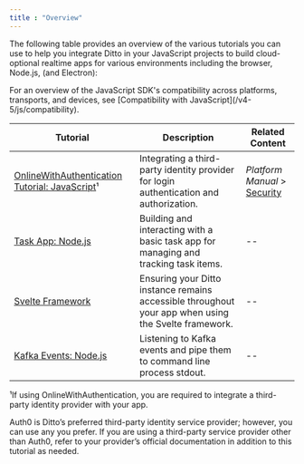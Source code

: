 ```yaml
---
title : "Overview"
---
```


The following table provides an overview of the various tutorials you can use to help you integrate Ditto in your JavaScript projects to build cloud-optional realtime apps for various environments including the browser, Node.js, (and Electron):

<Info>
For an overview of the JavaScript SDK's compatibility across platforms, transports, and devices, see [Compatibility with JavaScript](/v4-5/js/compatibility).
</Info>

| **Tutorial** | **Description** | **Related Content** |
| --- | --- | --- |
| [OnlineWithAuthentication Tutorial: JavaScript](https://docs.ditto.live/v4-5/js/tutorials/online-with-authentication)﻿¹ | Integrating a third-party identity provider for login authentication and authorization. | *Platform Manual* \> [Security](https://docs.ditto.live/v4-5/security) |
| [Task App: Node.js](https://docs.ditto.live/v4-5/js/tutorials/task-app-node) | Building and interacting with a basic task app for managing and tracking task items. | \-- |
| [Svelte Framework](https://docs.ditto.live/v4-5/js/tutorials/svelte) | Ensuring your Ditto instance remains accessible throughout your app when using the Svelte framework. | \-- |
| [Kafka Events: Node.js](https://docs.ditto.live/v4-5/js/tutorials/kafka-events-node) | Listening to Kafka events and pipe them to command line process stdout. | \-- |

¹If using OnlineWithAuthentication, you are required to integrate a third-party identity provider with your app.

<Info>
Auth0 is Ditto’s preferred third-party identity service provider; however, you can use any you prefer. If you are using a third-party service provider other than Auth0, refer to your provider’s official documentation in addition to this tutorial as needed.
</Info> 
